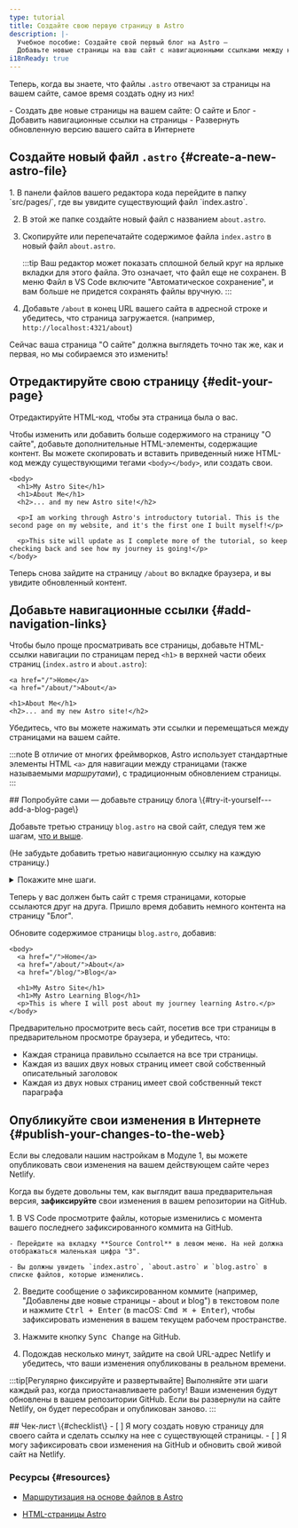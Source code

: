 ```yaml
---
type: tutorial
title: Создайте свою первую страницу в Astro
description: |-
  Учебное пособие: Создайте свой первый блог на Astro —
  Добавьте новые страницы на ваш сайт с навигационными ссылками между ними
i18nReady: true
---
```


Теперь, когда вы знаете, что файлы `.astro` отвечают за страницы на вашем сайте, самое время создать одну из них!

<PreCheck>
 - Создать две новые страницы на вашем сайте: О сайте и Блог
 - Добавить навигационные ссылки на страницы
 - Развернуть обновленную версию вашего сайта в Интернете
</PreCheck>

## Создайте новый файл `.astro` \{#create-a-new-astro-file\}

<Steps>
1. В панели файлов вашего редактора кода перейдите в папку `src/pages/`, где вы увидите существующий файл `index.astro`.

2. В этой же папке создайте новый файл с названием `about.astro`.

3. Скопируйте или перепечатайте содержимое файла `index.astro` в новый файл `about.astro`.

    :::tip
    Ваш редактор может показать сплошной белый круг на ярлыке вкладки для этого файла. Это означает, что файл еще не сохранен. В меню Файл в VS Code включите "Автоматическое сохранение", и вам больше не придется сохранять файлы вручную.
    :::

4. Добавьте `/about` в конец URL вашего сайта в адресной строке и убедитесь, что страница загружается. (например, `http://localhost:4321/about`)
</Steps>

Сейчас ваша страница "О сайте" должна выглядеть точно так же, как и первая, но мы собираемся это изменить!

## Отредактируйте свою страницу \{#edit-your-page\}

Отредактируйте HTML-код, чтобы эта страница была о вас.

Чтобы изменить или добавить больше содержимого на страницу "О сайте", добавьте дополнительные HTML-элементы, содержащие контент. Вы можете скопировать и вставить приведенный ниже HTML-код между существующими тегами `<body></body>`, или создать свои.

```astro title="src/pages/about.astro" ins={3-8} del={2}
<body>
  <h1>My Astro Site</h1>
  <h1>About Me</h1>
  <h2>... and my new Astro site!</h2>

  <p>I am working through Astro's introductory tutorial. This is the second page on my website, and it's the first one I built myself!</p>

  <p>This site will update as I complete more of the tutorial, so keep checking back and see how my journey is going!</p>
</body>
```

Теперь снова зайдите на страницу `/about` во вкладке браузера, и вы увидите обновленный контент.

## Добавьте навигационные ссылки \{#add-navigation-links\}

Чтобы было проще просматривать все страницы, добавьте HTML-ссылки навигации по страницам перед `<h1>` в верхней части обеих страниц (`index.astro` и `about.astro`):

```astro title="src/pages/about.astro" ins={1-2}
<a href="/">Home</a>
<a href="/about/">About</a>

<h1>About Me</h1>
<h2>... and my new Astro site!</h2>
```

Убедитесь, что вы можете нажимать эти ссылки и перемещаться между страницами на вашем сайте.

:::note
В отличие от многих фреймворков, Astro использует стандартные элементы HTML `<a>` для навигации между страницами (также называемыми _маршрутами_), с традиционным обновлением страницы.
:::

<Box icon="puzzle-piece">
## Попробуйте сами — добавьте страницу блога \{#try-it-yourself---add-a-blog-page\}

Добавьте третью страницу `blog.astro` на свой сайт, следуя тем же шагам, [что и выше](#create-a-new-astro-file).

(Не забудьте добавить третью навигационную ссылку на каждую страницу.)

<details>
<summary>Покажите мне шаги.</summary>

<Steps>
1. Создайте новый файл в папке `src/pages/blog.astro`.
2. Скопируйте все содержимое файла `index.astro` и вставьте его в `blog.astro`.
3. [Добавьте третью навигационную ссылку](#add-navigation-links) вверху каждой страницы:
</Steps>

```astro title="src/pages/index.astro" ins={4}
<body>
  <a href="/">Home</a>
  <a href="/about/">About</a>
  <a href="/blog/">Blog</a>

  <h1>My Astro Site</h1>
</body>
```
</details>
</Box>

Теперь у вас должен быть сайт с тремя страницами, которые ссылаются друг на друга. Пришло время добавить немного контента на страницу "Блог".

Обновите содержимое страницы `blog.astro`, добавив:
```astro astro title="src/pages/blog.astro" ins={7-8} del={6}
<body>
  <a href="/">Home</a>
  <a href="/about/">About</a>
  <a href="/blog/">Blog</a>

  <h1>My Astro Site</h1>
  <h1>My Astro Learning Blog</h1>
  <p>This is where I will post about my journey learning Astro.</p>
</body>
```

Предварительно просмотрите весь сайт, посетив все три страницы в предварительном просмотре браузера, и убедитесь, что:
- Каждая страница правильно ссылается на все три страницы.
- Каждая из ваших двух новых страниц имеет свой собственный описательный заголовок 
- Каждая из двух новых страниц имеет свой собственный текст параграфа

## Опубликуйте свои изменения в Интернете \{#publish-your-changes-to-the-web\}

Если вы следовали нашим настройкам в Модуле 1, вы можете опубликовать свои изменения на вашем действующем сайте через Netlify.

Когда вы будете довольны тем, как выглядит ваша предварительная версия, **зафиксируйте** свои изменения в вашем репозитории на GitHub.

<Steps>
1. В VS Code просмотрите файлы, которые изменились с момента вашего последнего зафиксированного коммита на GitHub.

    - Перейдите на вкладку **Source Control** в левом меню. На ней должна отображаться маленькая цифра "3".

    - Вы должны увидеть `index.astro`, `about.astro` и `blog.astro` в списке файлов, которые изменились.

2. Введите сообщение о зафиксированном коммите (например, "Добавлены две новые страницы - about и blog") в текстовом поле и нажмите <kbd>Ctrl + Enter</kbd> (в macOS: <kbd>Cmd ⌘ + Enter</kbd>), чтобы зафиксировать изменения в вашем текущем рабочем пространстве.

3. Нажмите кнопку <kbd>Sync Change</kbd> на GitHub.

4. Подождав несколько минут, зайдите на свой URL-адрес Netlify и убедитесь, что ваши изменения опубликованы в реальном времени.
</Steps>

:::tip[Регулярно фиксируйте и развертывайте]
Выполняйте эти шаги каждый раз, когда приостанавливаете работу! Ваши изменения будут обновлены в вашем репозитории GitHub. Если вы развернули на сайте Netlify, он будет пересобран и опубликован заново.
:::



<Box icon="check-list">
## Чек-лист \{#checklist\}

<Checklist>
- [ ] Я могу создать новую страницу для своего сайта и сделать ссылку на нее с существующей страницы.
- [ ] Я могу зафиксировать свои изменения на GitHub и обновить свой живой сайт на Netlify.
</Checklist>
</Box>

### Ресурсы \{#resources\}

- [Маршрутизация на основе файлов в Astro](/ru/basics/astro-pages/#маршрутизация-на-основе-файлов)

- [HTML-страницы Astro](/ru/basics/astro-pages/#astro-страницы)